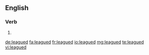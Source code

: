 ==English==

===Verb===
{{head|en|verb form}}

# {{en-past of|league}}

[[de:leagued]]
[[fa:leagued]]
[[fr:leagued]]
[[io:leagued]]
[[mg:leagued]]
[[te:leagued]]
[[vi:leagued]]